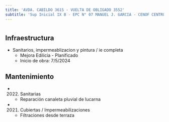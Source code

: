 ```yaml
---
title: 'AVDA. CABILDO 3615 - VUELTA DE OBLIGADO 3552'
subtitle: 'Sup Inicial IX B - EPC N° 07 MANUEL J. GARCIA - CENOF CENTRO CABILDO - JM N° 07/10°'
---
```


#
## Infraestructura

* Sanitarios, impermeablizacion y pintura / ie completa 
    + Mejora Edilicia - Planificado 
    + Inicio de obra: 7/5/2024 






## Mantenimiento

*  (2022) Sanitarias 
    + Reparación canaleta pluvial de lucarna

*  (2021) Cubiertas / Impermeabilizaciones 
    + Filtraciones desde terraza



